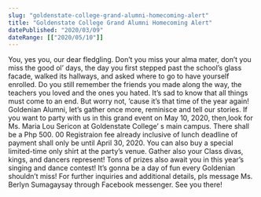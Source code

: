 ```yaml
---
slug: "goldenstate-college-grand-alumni-homecoming-alert"
title: "Goldenstate College Grand Alumni Homecoming Alert"
datePublished: "2020/03/09"
dateRange: [["2020/05/10"]]
---
```


<!--- content start --->

You, yes you, our dear fledgling. Don’t you miss your alma mater, don’t you miss the good ol’ days, the day you first stepped past the school’s glass facade, walked its hallways, and asked where to go to have yourself enrolled. Do you still remember the friends you made along the way, the teachers you loved and the ones you hated. It’s sad to know that all things must come to an end. But worry not, ’cause it’s that time of the year again! Goldenian Alumni, let’s gather once more, reminisce and tell our stories.
If you want to party with us in this grand event on May 10, 2020, then,look for Ms. Maria Lou Sericon at Goldenstate College’ s main campus. There shall be a Php 500. 00 Registraion fee already inclusive of lunch deadline of payment shall only be until April 30, 2020. You can also buy a special limited-time only shirt at the party’s venue.
Gather also your Class divas, kings, and dancers represent! Tons of prizes also await you in this year’s singing and dance contest!
It’s gonna be a day of fun every Goldenian shouldn’t miss! For further inquiries and additional details, pls message Ms. Berlyn Sumagaysay through Facebook messenger. See you there!

<!--- content end --->